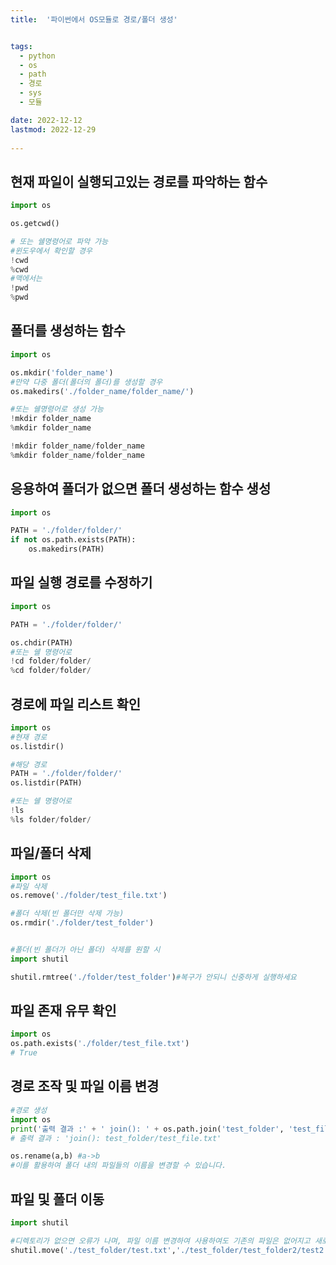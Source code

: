 ```yaml
---
title:  '파이썬에서 OS모듈로 경로/폴더 생성'


tags:
  - python
  - os
  - path
  - 경로
  - sys
  - 모듈

date: 2022-12-12
lastmod: 2022-12-29
 
---
```


## 현재 파일이 실행되고있는 경로를 파악하는 함수

```python
import os

os.getcwd()

# 또는 쉘명령어로 파악 가능
#윈도우에서 확인할 경우
!cwd 
%cwd 
#맥에서는
!pwd
%pwd
```

## 폴더를 생성하는 함수

```python
import os

os.mkdir('folder_name')
#만약 다중 폴더(폴더의 폴더)를 생성할 경우
os.makedirs('./folder_name/folder_name/')

#또는 쉘명령어로 생성 가능
!mkdir folder_name
%mkdir folder_name

!mkdir folder_name/folder_name
%mkdir folder_name/folder_name
```

## 응용하여 폴더가 없으면 폴더 생성하는 함수 생성

```python
import os

PATH = './folder/folder/' 
if not os.path.exists(PATH):
    os.makedirs(PATH)
```

## 파일 실행 경로를 수정하기

```python
import os

PATH = './folder/folder/' 

os.chdir(PATH)
#또는 쉘 명령어로
!cd folder/folder/
%cd folder/folder/
```

## 경로에 파일 리스트 확인

```python
import os
#현재 경로
os.listdir()

#해당 경로
PATH = './folder/folder/' 
os.listdir(PATH)

#또는 쉘 명령어로
!ls
%ls folder/folder/
```

## 파일/폴더 삭제

```python
import os
#파일 삭제
os.remove('./folder/test_file.txt')

#폴더 삭제(빈 폴더만 삭제 가능)
os.rmdir('./folder/test_folder')


#폴더(빈 폴더가 아닌 폴더) 삭제를 원할 시
import shutil

shutil.rmtree('./folder/test_folder')#복구가 안되니 신중하게 실행하세요
```

## 파일 존재 유무 확인

```python
import os
os.path.exists('./folder/test_file.txt')
# True
```

## 경로 조작 및 파일 이름 변경

```python
#경로 생성
import os
print('출력 결과 :' + ' join(): ' + os.path.join('test_folder', 'test_file.txt'))
# 출력 결과 : 'join(): test_folder/test_file.txt'

os.rename(a,b) #a->b
#이를 활용하여 폴더 내의 파일들의 이름을 변경할 수 있습니다.
```

## 파일 및 폴더 이동

```python
import shutil

#디렉토리가 없으면 오류가 나며, 파일 이름 변경하여 사용하여도 기존의 파일은 없어지고 새로운 파일이 생성된 채 옮겨집니다(리눅스의 mv랑 유사)
shutil.move('./test_folder/test.txt','./test_folder/test_folder2/test2.txt')
```